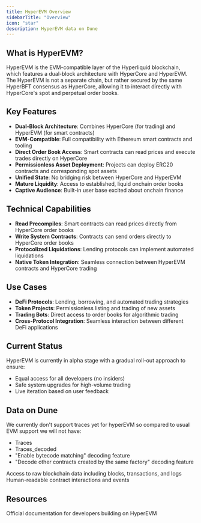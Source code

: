 ```yaml
---
title: HyperEVM Overview
sidebarTitle: "Overview"
icon: "star"
description: HyperEVM data on Dune
---
```


## What is HyperEVM?

HyperEVM is the EVM-compatible layer of the Hyperliquid blockchain, which features a dual-block architecture with HyperCore and HyperEVM. The HyperEVM is not a separate chain, but rather secured by the same HyperBFT consensus as HyperCore, allowing it to interact directly with HyperCore's spot and perpetual order books.

## Key Features

- **Dual-Block Architecture**: Combines HyperCore (for trading) and HyperEVM (for smart contracts)
- **EVM-Compatible**: Full compatibility with Ethereum smart contracts and tooling
- **Direct Order Book Access**: Smart contracts can read prices and execute trades directly on HyperCore
- **Permissionless Asset Deployment**: Projects can deploy ERC20 contracts and corresponding spot assets
- **Unified State**: No bridging risk between HyperCore and HyperEVM
- **Mature Liquidity**: Access to established, liquid onchain order books
- **Captive Audience**: Built-in user base excited about onchain finance

## Technical Capabilities

- **Read Precompiles**: Smart contracts can read prices directly from HyperCore order books
- **Write System Contracts**: Contracts can send orders directly to HyperCore order books
- **Protocolized Liquidations**: Lending protocols can implement automated liquidations
- **Native Token Integration**: Seamless connection between HyperEVM contracts and HyperCore trading

## Use Cases

- **DeFi Protocols**: Lending, borrowing, and automated trading strategies
- **Token Projects**: Permissionless listing and trading of new assets
- **Trading Bots**: Direct access to order books for algorithmic trading
- **Cross-Protocol Integration**: Seamless interaction between different DeFi applications

## Current Status

HyperEVM is currently in alpha stage with a gradual roll-out approach to ensure:
- Equal access for all developers (no insiders)
- Safe system upgrades for high-volume trading
- Live iteration based on user feedback

## Data on Dune

We currently don't support traces yet for hyperEVM so compared to usual EVM support we will not have:
- Traces
- Traces_decoded
- "Enable bytecode matching" decoding feature
- "Decode other contracts created by the same factory" decoding feature 

<CardGroup cols={2}>
  <Card title="Raw Data" icon="database" href="/data-catalog/evm/hyperevm/raw/blocks">
    Access to raw blockchain data including blocks, transactions, and logs
  </Card>
  <Card title="Decoded Data" icon="code" href="/data-catalog/evm/hyperevm/decoded/overview">
    Human-readable contract interactions and events
  </Card>
</CardGroup>

## Resources

<CardGroup cols={1}>
  <Card title="Hyperliquid Documentation" icon="link" href="https://hyperliquid.gitbook.io/hyperliquid-docs/hyperevm">
    Official documentation for developers building on HyperEVM
  </Card>
</CardGroup>
